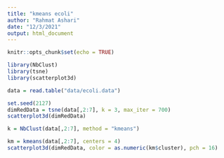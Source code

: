 ```yaml
---
title: "kmeans ecoli"
author: "Rahmat Ashari"
date: "12/3/2021"
output: html_document
---
```


```r
knitr::opts_chunk$set(echo = TRUE)
```


```r
library(NbClust)
library(tsne)
library(scatterplot3d)

data = read.table("data/ecoli.data")
```

```r
set.seed(2127)
dimRedData = tsne(data[,2:7], k = 3, max_iter = 700)
scatterplot3d(dimRedData)
```

```r
k = NbClust(data[,2:7], method = "kmeans")
```

```r
km = kmeans(data[,2:7], centers = 4)
scatterplot3d(dimRedData, color = as.numeric(km$cluster), pch = 16)
```
